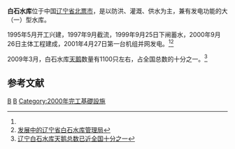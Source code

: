 {{Otheruses|白石水库|subject=位于[[辽宁省|辽宁省]][[北票市|北票市]]的水库|other=同名的其它水库}}
{{Infobox Reservoir | 
|name                     = 白石水库
|nickname                 = 
|image                    = 
|image_caption            = 
|map                      = 
|map_caption              = 
|pushpin_map              = China
|pushpin_map_caption      = 白石水库在中国的位置
|code                     = 
|class                    = 大（一）型[[水库|水库]]
|location_of_reservoir    = [[辽宁省|辽宁省]][[北票市|北票市]]
|location_of_dam          = [[上园镇|上园镇]]白石砬子村
|inflow                   = 
|outflow                  = [[大凌河|大凌河]]
|catchment_area           = l.76万
|reservoir_area           = 
|mean_depth               = 
|maximum_depth            = 
|flood_level              = 
|normal_water_level       = 
|dead_water_level         = 
|water_quality            = 
|island                   = 
|maximum_storage_capacity = 16.45亿
|normal_storage_capacity  = 
|dead_storage_capacity    = 
|type_of_dam              = 碾压混凝土重力坝
|elevation_of_dam         = 
|height_of_dam            = 50.3
|length_of_dam            = 513
|width_of_dam             = 
|installed_capacity       = 
|start                    = 
|complete                 = 
|cost                     = 20.73亿元
|emigrate                 = 
|latd = 41
|latm = 40
|lats = 44
|latNS = N
|longd = 121
|longm = 00
|longs = 17
|longEW = E
|website = http://www.baishily.com/
|footnotes = <ref name="白石水库工程简介">[http://www.baishily.com/show.aspx?id=86&cid=9 白石水库工程简介]{{dead link|date=2018年3月 |bot=InternetArchiveBot |fix-attempted=yes }}</ref><ref>[http://www.mwr.gov.cn/weiye/shuili/gongcheng12.html 工程概况]</ref>
}}
'''白石水库'''位于中国[[辽宁省|辽宁省]][[北票市|北票市]]，是以防洪、灌溉、供水为主，兼有发电功能的大（一）型水库。

1995年5月开工兴建，1997年9月截流，1999年9月25日下闸蓄水，2000年9月26日主体工程建成，2001年4月27日第一台机组并网发电。<ref name="白石水库工程简介"/><ref>[http://www.baishily.com/show.aspx?id=70&cid=9 发展中的辽宁省白石水库管理局]{{dead link|date=2018年3月 |bot=InternetArchiveBot |fix-attempted=yes }}</ref>

2009年3月，白石水库[[天鹅|天鹅]]数量有1100只左右，占全国总数的十分之一。<ref>[http://www.forestry.gov.cn/portal/main/s/142/content-82378.html 辽宁白石水库天鹅总数已近全国十分之一]</ref>


==参考文献==
{{reflist}}

[[Category:辽宁水库|B]]
[[Category:北票市|B]]
[[Category:2000年完工基礎設施|Category:2000年完工基礎設施]]